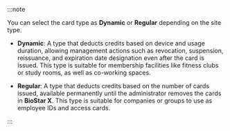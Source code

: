 :::note

You can select the card type as **Dynamic** or **Regular** depending on the site type. 

* **Dynamic**: A type that deducts credits based on device and usage duration, allowing management actions such as revocation, suspension, reissuance, and expiration date designation even after the card is issued. This type is suitable for membership facilities like fitness clubs or study rooms, as well as co-working spaces.

* **Regular**: A type that deducts credits based on the number of cards issued, available permanently until the administrator removes the cards in **BioStar X**. This type is suitable for companies or groups to use as employee IDs and access cards.

:::

